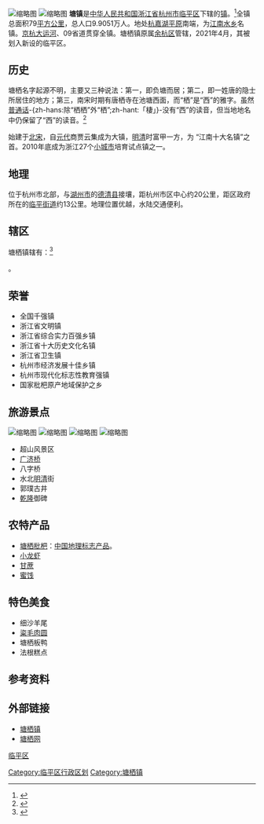 {{中国乡级行政区
|景观照片文件名 = File:TangxiinHangzhou.webm
|景观照片描述 = 塘栖古镇大运河沿岸航拍，自东向西
|汉语拼音 = Tángxī
|其他语言 = 
|其他语言名称 = 
|旧称 = 塘西、唐西、棠溪、栖水、栖里<ref name="溯源">{{Cite journal|title=塘栖称谓溯源|author=郁震宏|url=http://www.yhsz.gov.cn/newsshowqk.aspx?classid=304&artid=1055|journal=余杭史志|issue=4|doi=|others=|year=2011|volume=|page=|pmid=|access-date=2020-06-24|archive-date=2020-06-26|archive-url=https://web.archive.org/web/20200626040527/http://www.yhsz.gov.cn/newsshowqk.aspx?classid=304&artid=1055|dead-url=no}}</ref>
|地名出处 = 负塘而栖或者在塘之西<ref name="溯源"/>
|位置图文件名 = 
|位置图描述 = 
|自定义图片= 
|建置时间 = 
|政府驻地 =杭州市临平区塘栖镇人民路300号
|毗邻 = 
|总面积 = 79.04[[平方公里|平方公里]]
|总人口 = 
|总人口年份 = 
|户籍人口 = 
|户籍人口年份 = 
|常住人口 = 9.9051万人
|常住人口年份 = 2011
|人口密度 = 1253.18人/km²
|GDP = 
|GDP年份 = 
|邮政编码 = 311106
|电话区号 = 571
|官方网站 = 
|网站名称 = 
|33/01/10/102/000}}
[[File:Acient_Town_of_Tangqi_02.jpg|缩略图]]
[[File:Acient_Town_of_Tangqi_18.jpg|缩略图]]
'''塘{{ruby-py|栖|-{zh-cn:xī;zh-tw:ㄒㄧ}-}}镇'''是[[中华人民共和国|中华人民共和国]][[浙江省|浙江省]][[杭州市|杭州市]][[临平区|临平区]]下辖的[[镇|镇]]。<ref>{{PRC admin/ref sgc|{{PRC admin/parent|33/01/10/102/000}}}}</ref>全镇总面积79[[平方公里|平方公里]]，总人口9.9051万人。地处[[杭嘉湖平原|杭嘉湖平原]]南端，为[[江南水乡|江南水乡]]名镇。[[京杭大运河|京杭大运河]]、09省道贯穿全镇。塘栖镇原属[[余杭区|余杭区]]管辖，2021年4月，其被划入新设的临平区。

== 历史 ==
塘栖名字起源不明，主要又三种说法：第一，即负塘而居；第二，即一姓唐的隐士所居住的地方；第三，南宋时期有唐栖寺在池塘西面，而“栖”是“西”的雅字。虽然[[普通话|普通话]]-{zh-hans:除“栖栖”外“栖”;zh-hant:「棲」}-没有“西”的读音，但当地地名中仍保留了“西”的读音。<ref>{{Cite web|title=余杭区地名办提供最权威说法应该念成塘xī 尊重当地大部分人的读音·都市快报|url=https://hzdaily.hangzhou.com.cn/dskb/html/2012-02/07/content_1215671.htm|accessdate=2019-05-10|work=hzdaily.hangzhou.com.cn|archive-date=2019-05-10|archive-url=https://web.archive.org/web/20190510163001/https://hzdaily.hangzhou.com.cn/dskb/html/2012-02/07/content_1215671.htm|dead-url=no}}</ref>

始建于[[北宋|北宋]]，自[[元代|元代]]商贾云集成为大镇，[[明清|明清]]时富甲一方，为 “江南十大名镇”之首。2010年底成为浙江27个[[小城市|小城市]]培育试点镇之一。

== 地理 ==
位于杭州市北部，与[[湖州市|湖州市]]的[[德清县|德清县]]接壤，距杭州市区中心约20公里，距区政府所在的[[临平街道|临平街道]]约13公里。地理位置优越，水陆交通便利。

==辖区==
塘栖镇辖有：<ref>{{PRC admin/ref sgc|33/01/10/102/000}}</ref>

{{PRC admin/children|33/01/10/102/000}}。

== 荣誉 ==
*全国千强镇
*浙江省文明镇
*浙江省综合实力百强乡镇
*浙江省十大历史文化名镇
*浙江省卫生镇
*杭州市经济发展十佳乡镇
*杭州市现代化标志性教育强镇
*国家枇杷原产地域保护之乡

== 旅游景点 ==
[[File:Guangji_Bridge_At_Ancient_Town_of_Tangqi.jpg|缩略图]]
[[File:Acient_Town_of_Tangqi_05.jpg|缩略图]]
[[File:Acient_Town_of_Tangqi_16.jpg|缩略图]]
[[File:Ancient_Town_of_Tangqi_26.jpg|缩略图]]
*超山风景区
*[[广济桥_(杭州)|广济桥]]
*八字桥
*水北[[明清|明清]]街
*郭璞古井
*[[乾隆|乾隆]]御碑

== 农特产品 ==
*[[塘栖枇杷|塘栖枇杷]]：[[中国地理标志产品|中国地理标志产品]]。
*[[小龙虾|小龙虾]]
*[[甘蔗|甘蔗]]
*[[蜜饯|蜜饯]]

== 特色美食 ==
*细沙羊尾
*[[粢毛肉圆|粢毛肉圆]]
*塘栖板鸭
*法根糕点

== 参考资料 ==
{{reflist}}

== 外部链接 ==
{{commons category|Tangqi}}
*[http://www.tangqi.zj.com/ 塘栖镇] {{Wayback|url=http://www.tangqi.zj.com/ |date=20170621152354 }}
*[http://www.xintq.com/ 塘栖网] {{Wayback|url=http://www.xintq.com/ |date=20190726112524 }}

{{杭州旅游}}
{{临平区行政区划}}
[[Category:临平区行政区划|Category:临平区行政区划]]
[[分类:杭州市乡镇|临平区]]
[[Category:塘栖镇|Category:塘栖镇]]
